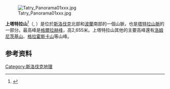 [[Image:Tatry_Panorama01xxx.jpg|thumb]]

'''上塔特拉山'''<ref>{{cite book|author1=周定国|title=世界地名翻译大辞典|date=2007|publisher=中国对外翻译出版公司|location=北京|isbn=978-7-5001-0753-8}}</ref>（{{lang-sk|Vysoké Tatry}}, {{lang-pl|Tatry Wysokie}}）是位於[[斯洛伐克|斯洛伐克]]北部和[[波蘭|波蘭]]南部的一個山脈，也是[[塔特拉山脈|塔特拉山脈]]的一部分。最高峰是[[格爾拉赫峰|格爾拉赫峰]]，高2,655米。上塔特拉山其他的主要高峰還有[[洛姆尼茨基山|洛姆尼茨基山]]、[[格拉霍斯卡山|格拉霍斯卡山]]等山峰。

== 参考资料 ==
[[Category:斯洛伐克地理|Category:斯洛伐克地理]]